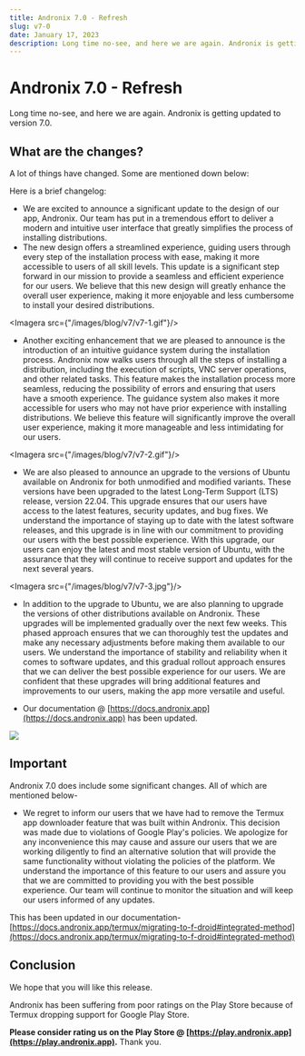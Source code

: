 ```yaml
---
title: Andronix 7.0 - Refresh
slug: v7-0
date: January 17, 2023
description: Long time no-see, and here we are again. Andronix is getting updated to version 7.0.
---
```




# Andronix 7.0 - Refresh

<Authors date="January 17th, 2023">
    <Author name="Prakhar Shukla" link="https://prakharshukla.dev"/>
</Authors>

Long time no-see, and here we are again. Andronix is getting updated to version 7.0.

## What are the changes?

A lot of things have changed. Some are mentioned down below:

Here is a brief changelog:

- We are excited to announce a significant update to the design of our app, Andronix. Our team has put in a tremendous effort to deliver a modern and intuitive user interface that greatly simplifies the process of installing distributions.
- The new design offers a streamlined experience, guiding users through every step of the installation process with ease, making it more accessible to users of all skill levels. This update is a significant step forward in our mission to provide a seamless and efficient experience for our users. We believe that this new design will greatly enhance the overall user experience, making it more enjoyable and less cumbersome to install your desired distributions.


<Imagera src={"/images/blog/v7/v7-1.gif"}/>
- Another exciting enhancement that we are pleased to announce is the introduction of an intuitive guidance system during the installation process. Andronix now walks users through all the steps of installing a distribution, including the execution of scripts, VNC server operations, and other related tasks. This feature makes the installation process more seamless, reducing the possibility of errors and ensuring that users have a smooth experience. The guidance system also makes it more accessible for users who may not have prior experience with installing distributions. We believe this feature will significantly improve the overall user experience, making it more manageable and less intimidating for our users.

<Imagera src={"/images/blog/v7/v7-2.gif"}/>
- We are also pleased to announce an upgrade to the versions of Ubuntu available on Andronix for both unmodified and modified variants. These versions have been upgraded to the latest Long-Term Support (LTS) release, version 22.04. This upgrade ensures that our users have access to the latest features, security updates, and bug fixes. We understand the importance of staying up to date with the latest software releases, and this upgrade is in line with our commitment to providing our users with the best possible experience. With this upgrade, our users can enjoy the latest and most stable version of Ubuntu, with the assurance that they will continue to receive support and updates for the next several years.


<Imagera src={"/images/blog/v7/v7-3.jpg"}/>
- In addition to the upgrade to Ubuntu, we are also planning to upgrade the versions of other distributions available on Andronix. These upgrades will be implemented gradually over the next few weeks. This phased approach ensures that we can thoroughly test the updates and make any necessary adjustments before making them available to our users. We understand the importance of stability and reliability when it comes to software updates, and this gradual rollout approach ensures that we can deliver the best possible experience for our users. We are confident that these upgrades will bring additional features and improvements to our users, making the app more versatile and useful.

- Our documentation @ [https://docs.andronix.app](https://docs.andronix.app) has been updated.

![](/images/blog/v7/v7-4.png)
## Important

Andronix 7.0 does include some significant changes. All of which are mentioned below-

- We regret to inform our users that we have had to remove the Termux app downloader feature that was built within Andronix. This decision was made due to violations of Google Play's policies. We apologize for any inconvenience this may cause and assure our users that we are working diligently to find an alternative solution that will provide the same functionality without violating the policies of the platform. We understand the importance of this feature to our users and assure you that we are committed to providing you with the best possible experience. Our team will continue to monitor the situation and will keep our users informed of any updates.

This has been updated in our documentation- [https://docs.andronix.app/termux/migrating-to-f-droid#integrated-method](https://docs.andronix.app/termux/migrating-to-f-droid#integrated-method)

## Conclusion

We hope that you will like this release.

Andronix has been suffering from poor ratings on the Play Store because of Termux dropping support for Google Play Store.

**Please consider rating us on the Play Store @ [https://play.andronix.app](https://play.andronix.app).** Thank you.
